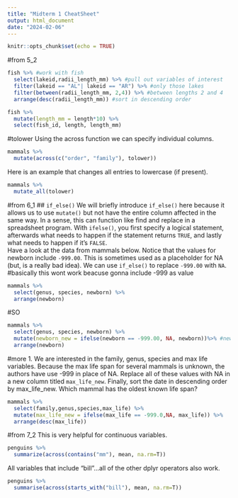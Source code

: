 ```yaml
---
title: "Midterm 1 CheatSheet"
output: html_document
date: "2024-02-06"
---
```


```r
knitr::opts_chunk$set(echo = TRUE)
```

#from 5_2
```r
fish %>% #work with fish
  select(lakeid,radii_length_mm) %>% #pull out variables of interest
  filter(lakeid == "AL"| lakeid == "AR") %>% #only those lakes
  filter(between(radii_length_mm, 2,4)) %>% #between lengths 2 and 4
  arrange(desc(radii_length_mm)) #sort in descending order
```

```r
fish %>% 
  mutate(length_mm = length*10) %>% 
  select(fish_id, length, length_mm)
```
#tolower
Using the across function we can specify individual columns.
```r
mammals %>% 
  mutate(across(c("order", "family"), tolower))
```

Here is an example that changes all entries to lowercase (if present).  
```r
mammals %>%
  mutate_all(tolower)
```
#from 6_1
## `if_else()`
We will briefly introduce `if_else()` here because it allows us to use `mutate()` but not have the entire column affected in the same way. In a sense, this can function like find and replace in a spreadsheet program. With `ifelse()`, you first specify a logical statement, afterwards what needs to happen if the statement returns `TRUE`, and lastly what needs to happen if it's  `FALSE`.  
Have a look at the data from mammals below. Notice that the values for newborn include `-999.00`. This is sometimes used as a placeholder for NA (but, is a really bad idea). We can use `if_else()` to replace `-999.00` with `NA`.
#basically this wont work beacuse gonna include -999 as value
```r
mammals %>% 
  select(genus, species, newborn) %>% 
  arrange(newborn)
```
#SO
```r
mammals %>% 
  select(genus, species, newborn) %>%
  mutate(newborn_new = ifelse(newborn == -999.00, NA, newborn))%>% #new variable, if -999, replace with NA. If it is not -999, keep original value
  arrange(newborn)
```
#more
1. We are interested in the family, genus, species and max life variables. Because the max life span for several mammals is unknown, the authors have use -999 in place of NA. Replace all of these values with NA in a new column titled `max_life_new`. Finally, sort the date in descending order by max_life_new. Which mammal has the oldest known life span?
```r
mammals %>% 
  select(family,genus,species,max_life) %>% 
  mutate(max_life_new = ifelse(max_life == -999.0,NA, max_life)) %>% 
  arrange(desc(max_life))
```

#from 7_2
This is very helpful for continuous variables.
```r
penguins %>%
  summarize(across(contains("mm"), mean, na.rm=T))
```

All variables that include "bill"...all of the other dplyr operators also work.
```r
penguins %>%
  summarise(across(starts_with("bill"), mean, na.rm=T))
```
